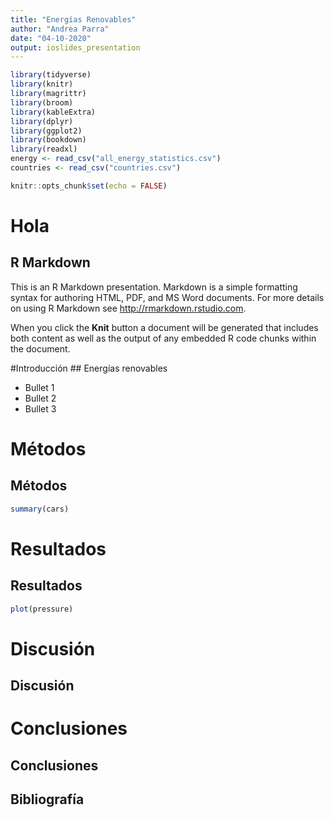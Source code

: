 ```yaml
---
title: "Energías Renovables"
author: "Andrea Parra"
date: "04-10-2020"
output: ioslides_presentation
---
```


```r

library(tidyverse)
library(knitr)
library(magrittr)
library(broom)
library(kableExtra)
library(dplyr)
library(ggplot2)
library(bookdown)
library(readxl)
energy <- read_csv("all_energy_statistics.csv")
countries <- read_csv("countries.csv")

knitr::opts_chunk$set(echo = FALSE)
```

# Hola

## R Markdown

This is an R Markdown presentation. Markdown is a simple formatting syntax for authoring HTML, PDF, and MS Word documents. For more details on using R Markdown see <http://rmarkdown.rstudio.com>.

When you click the **Knit** button a document will be generated that includes both content as well as the output of any embedded R code chunks within the document.

#Introducción
## Energías renovables

- Bullet 1
- Bullet 2
- Bullet 3

# Métodos
## Métodos

```r
summary(cars)
```

# Resultados
## Resultados

```r
plot(pressure)
```

# Discusión
## Discusión

# Conclusiones
## Conclusiones

## Bibliografía